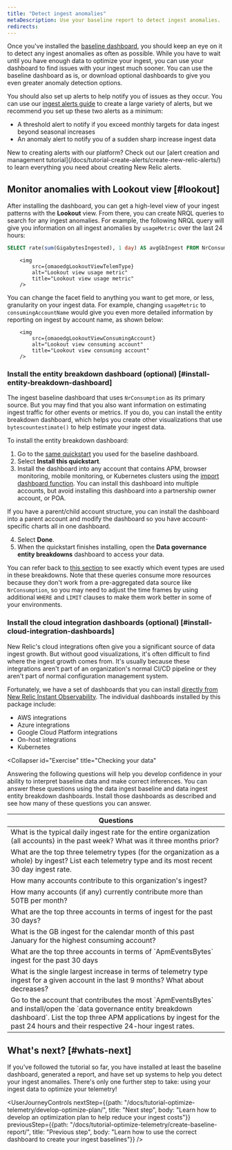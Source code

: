```yaml
---
title: "Detect ingest anomalies"
metaDescription: Use your baseline report to detect ingest anomalies.
redirects:
---
```




Once you've installed the [baseline dashboard](/docs/tutorial-optimize-telemetry/create-baseline-report/), you should keep an eye on it to detect any ingest anomalies as often as possible. While you have to wait until you have enough data to optimize your ingest, you can use your dashboard to find issues with your ingest much sooner. You can use the baseline dashboard as is, or download optional dashboards to give you even greater anomaly detection options.

You should also set up alerts to help notify you of issues as they occur. You can use our [ingest alerts guide](/docs/accounts/accounts-billing/new-relic-one-pricing-billing/usage-queries-alerts) to create a large variety of alerts, but we recommend you set up these two alerts as a minimum:

* A threshold alert to notify if you exceed monthly targets for data ingest beyond seasonal increases
* An anomaly alert to notify you of a sudden sharp increase ingest data

<Callout variant="tip">
New to creating alerts with our platform? Check out our [alert creation and management tutorial](/docs/tutorial-create-alerts/create-new-relic-alerts/) to learn everything you need about creating New Relic alerts.
</Callout>

## Monitor anomalies with Lookout view [#lookout]

After installing the dashboard, you can get a high-level view of your ingest patterns with the **Lookout** view. From there, you can create NRQL queries to search for any ingest anomalies. For example, the following NRQL query will give you information on all ingest anomalies by `usageMetric` over the last 24 hours:

```sql
SELECT rate(sum(GigabytesIngested), 1 day) AS avgGbIngest FROM NrConsumption WHERE productLine='DataPlatform' FACET usageMetric 
```

        <img
            src={omaoedgLookoutViewTelemType}
            alt="Lookout view usage metric"
            title="Lookout view usage metric"
        />

You can change the facet field to anything you want to get more, or less, granularity on your ingest data. For example, changing `usageMetric` to `consumingAccountName` would give you even more detailed information by reporting on ingest by account name, as shown below:

        <img
            src={omaoedgLookoutViewConsumingAccount}
            alt="Lookout view consuming account"
            title="Lookout view consuming account"
        />

### Install the entity breakdown dashboard (optional) [#install-entity-breakdown-dashboard]

The ingest baseline dashboard that uses `NrConsumption` as its primary source. But you may find that you also want information on estimating ingest traffic for other events or metrics. If you do, you can install the entity breakdown dashboard, which helps you create other visualizations that use `bytescountestimate()` to help estimate your ingest data. 

To install the entity breakdown dashboard: 

1. Go to the [same quickstart](https://onenr.io/0PoR8zpDYQG) you used for the baseline dashboard.
2. Select **Install this quickstart**.
3. Install the dashboard into any account that contains APM, browser monitoring, mobile monitoring, or Kubernetes clusters using the [import dashboard function](/docs/query-your-data/explore-query-data/dashboards/introduction-dashboards/#dashboards-import). You can install this dashboard into multiple accounts, but avoid installing this dashboard into a partnership owner account, or POA.

<Callout variant="tip">
If you have a parent/child account structure, you can install the dashboard into a parent account and modify the dashboard so you have account-specific charts all in one dashboard.
</Callout>

4. Select **Done**.
5. When the quickstart finishes installing, open the **Data governance entity breakdowns** dashboard to access your data.

You can refer back to [this section](/docs/new-relic-solutions/observability-maturity/operational-efficiency/dg-baselining#understand-nr-consumption-metrics) to see exactly which event types are used in these breakdowns. Note that these queries consume more resources because they don't work from a pre-aggregated data source like `NrConsumption`, so you may need to adjust the time frames by using additional `WHERE` and `LIMIT` clauses to make them work better in some of your environments.

### Install the cloud integration dashboards (optional) [#install-cloud-integration-dashboards]

New Relic's cloud integrations often give you a significant source of data ingest growth. But without good visualizations, it's often difficult to find where the ingest growth comes from. It's usually because these integrations aren't part of an organization's normal CI/CD pipeline or they aren't part of normal configuration management system.

Fortunately, we have a set of dashboards that you can install [directly from New Relic Instant Observability](https://onenr.io/0EPwJJO9Ow7). The individual dashboards installed by this package include:
* AWS integrations
* Azure integrations
* Google Cloud Platform integrations
* On-host integrations
* Kubernetes

<Collapser
    id="Exercise"
    title="Checking your data"
>

Answering the following questions will help you develop confidence in your ability to interpret baseline data and make correct inferences. You can answer these questions using the data ingest baseline and data ingest entity breakdown dashboards. Install those dashboards as described and see how many of these questions you can answer.

<table>
    <thead>
        <tr>
            <th>
                Questions    
            </th>
        </tr>
    </thead>
    <tbody>
        <tr>
            <td>
                What is the typical daily ingest rate for the entire organization (all accounts) in the past week?  What was it three months prior?
            </td>
        </tr>
        <tr>
            <td>
                What are the top three telemetry types (for the organization as a whole) by ingest?  List each telemetry type and its most recent 30 day ingest rate. 
            </td>
        </tr>
        <tr>
            <td>
                How many accounts contribute to this organization's ingest?
            </td>
        </tr>
        <tr>
            <td>
                How many accounts (if any) currently contribute more than 50TB per month?  
            </td>
        </tr>
        <tr>
            <td>
                What are the top three accounts in terms of ingest for the past 30 days?  
            </td>
        </tr>
        <tr>
            <td>
                What is the GB ingest for the calendar month of this past January for the highest consuming account?     
            </td>
        </tr>
        <tr>
            <td>
                What are the top three accounts in terms of `ApmEventsBytes` ingest for the past 30 days    
            </td>
        </tr>
        <tr>
            <td>
                What is the single largest increase in terms of telemetry type ingest for a given account in the last 9 months? What about decreases?
            </td>
        </tr>
        <tr>
            <td>
                Go to the account that contributes the most `ApmEventsBytes` and install/open the `data governance entity breakdown dashboard`.  List the top three APM applications by ingest for the past 24 hours and their respective 24-hour ingest rates.
            </td>
        </tr>
    </tbody>
</table>
</Collapser>


## What's next? [#whats-next]

If you've followed the tutorial so far, you have installed at least the baseline dashboard, generated a report, and have set up systems to help you detect your ingest anomalies. There's only one further step to take: using your ingest data to optimize your telemetry!

<UserJourneyControls
    nextStep={{path: "/docs/tutorial-optimize-telemetry/develop-optimize-plan/", title: "Next step", body: "Learn how to develop an optimization plan to help reduce your ingest costs"}}
    previousStep={{path: "/docs/tutorial-optimize-telemetry/create-baseline-report/", title: "Previous step", body: "Learn how to use the correct dashboard to create your ingest baselines"}}
/>